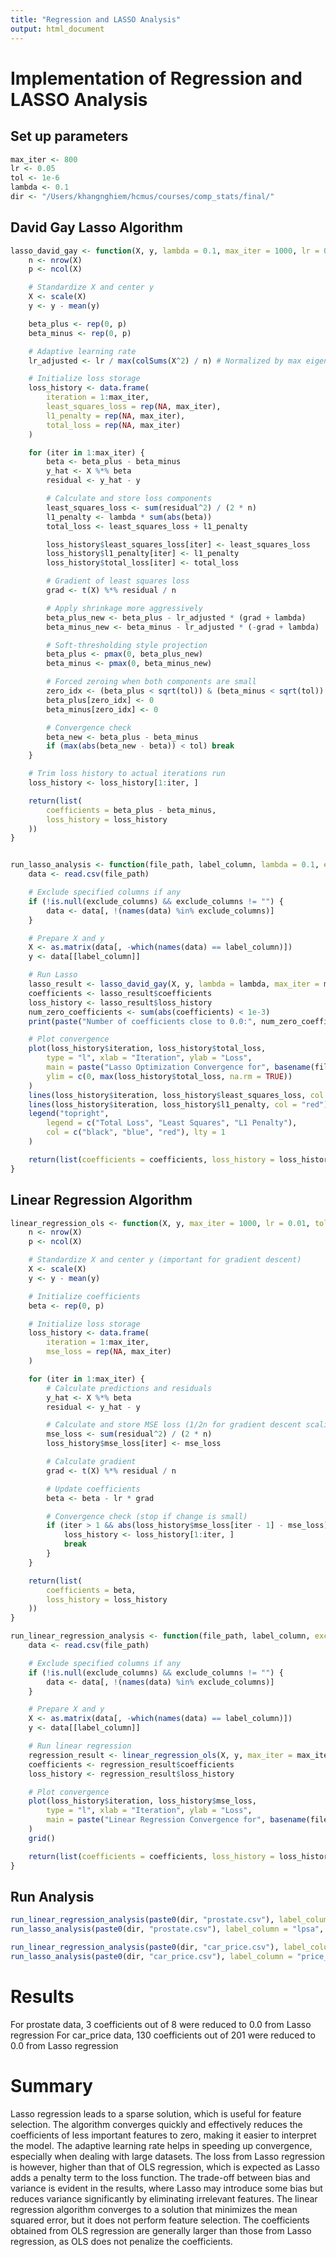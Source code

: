 ```yaml
---
title: "Regression and LASSO Analysis"
output: html_document
---
```


# Implementation of Regression and LASSO Analysis

## Set up parameters
```r
max_iter <- 800
lr <- 0.05
tol <- 1e-6
lambda <- 0.1
dir <- "/Users/khangnghiem/hcmus/courses/comp_stats/final/"
```

## David Gay Lasso Algorithm
```r
lasso_david_gay <- function(X, y, lambda = 0.1, max_iter = 1000, lr = 0.01, tol = 1e-6) {
    n <- nrow(X)
    p <- ncol(X)

    # Standardize X and center y
    X <- scale(X)
    y <- y - mean(y)

    beta_plus <- rep(0, p)
    beta_minus <- rep(0, p)

    # Adaptive learning rate
    lr_adjusted <- lr / max(colSums(X^2) / n) # Normalized by max eigenvalue

    # Initialize loss storage
    loss_history <- data.frame(
        iteration = 1:max_iter,
        least_squares_loss = rep(NA, max_iter),
        l1_penalty = rep(NA, max_iter),
        total_loss = rep(NA, max_iter)
    )

    for (iter in 1:max_iter) {
        beta <- beta_plus - beta_minus
        y_hat <- X %*% beta
        residual <- y_hat - y

        # Calculate and store loss components
        least_squares_loss <- sum(residual^2) / (2 * n)
        l1_penalty <- lambda * sum(abs(beta))
        total_loss <- least_squares_loss + l1_penalty

        loss_history$least_squares_loss[iter] <- least_squares_loss
        loss_history$l1_penalty[iter] <- l1_penalty
        loss_history$total_loss[iter] <- total_loss

        # Gradient of least squares loss
        grad <- t(X) %*% residual / n

        # Apply shrinkage more aggressively
        beta_plus_new <- beta_plus - lr_adjusted * (grad + lambda)
        beta_minus_new <- beta_minus - lr_adjusted * (-grad + lambda)

        # Soft-thresholding style projection
        beta_plus <- pmax(0, beta_plus_new)
        beta_minus <- pmax(0, beta_minus_new)

        # Forced zeroing when both components are small
        zero_idx <- (beta_plus < sqrt(tol)) & (beta_minus < sqrt(tol))
        beta_plus[zero_idx] <- 0
        beta_minus[zero_idx] <- 0

        # Convergence check
        beta_new <- beta_plus - beta_minus
        if (max(abs(beta_new - beta)) < tol) break
    }

    # Trim loss history to actual iterations run
    loss_history <- loss_history[1:iter, ]

    return(list(
        coefficients = beta_plus - beta_minus,
        loss_history = loss_history
    ))
}


run_lasso_analysis <- function(file_path, label_column, lambda = 0.1, exclude_columns = NULL, max_iter = 1000, lr = 0.01, tol = 1e-6) {
    data <- read.csv(file_path)

    # Exclude specified columns if any
    if (!is.null(exclude_columns) && exclude_columns != "") {
        data <- data[, !(names(data) %in% exclude_columns)]
    }

    # Prepare X and y
    X <- as.matrix(data[, -which(names(data) == label_column)])
    y <- data[[label_column]]

    # Run Lasso
    lasso_result <- lasso_david_gay(X, y, lambda = lambda, max_iter = max_iter, lr = lr, tol = tol)
    coefficients <- lasso_result$coefficients
    loss_history <- lasso_result$loss_history
    num_zero_coefficients <- sum(abs(coefficients) < 1e-3)
    print(paste("Number of coefficients close to 0.0:", num_zero_coefficients))

    # Plot convergence
    plot(loss_history$iteration, loss_history$total_loss,
        type = "l", xlab = "Iteration", ylab = "Loss",
        main = paste("Lasso Optimization Convergence for", basename(file_path)),
        ylim = c(0, max(loss_history$total_loss, na.rm = TRUE))
    )
    lines(loss_history$iteration, loss_history$least_squares_loss, col = "blue")
    lines(loss_history$iteration, loss_history$l1_penalty, col = "red")
    legend("topright",
        legend = c("Total Loss", "Least Squares", "L1 Penalty"),
        col = c("black", "blue", "red"), lty = 1
    )

    return(list(coefficients = coefficients, loss_history = loss_history))
}
```

## Linear Regression Algorithm

```r
linear_regression_ols <- function(X, y, max_iter = 1000, lr = 0.01, tol = 1e-6) {
    n <- nrow(X)
    p <- ncol(X)

    # Standardize X and center y (important for gradient descent)
    X <- scale(X)
    y <- y - mean(y)

    # Initialize coefficients
    beta <- rep(0, p)

    # Initialize loss storage
    loss_history <- data.frame(
        iteration = 1:max_iter,
        mse_loss = rep(NA, max_iter)
    )

    for (iter in 1:max_iter) {
        # Calculate predictions and residuals
        y_hat <- X %*% beta
        residual <- y_hat - y

        # Calculate and store MSE loss (1/2n for gradient descent scaling)
        mse_loss <- sum(residual^2) / (2 * n)
        loss_history$mse_loss[iter] <- mse_loss

        # Calculate gradient
        grad <- t(X) %*% residual / n

        # Update coefficients
        beta <- beta - lr * grad

        # Convergence check (stop if change is small)
        if (iter > 1 && abs(loss_history$mse_loss[iter - 1] - mse_loss) < tol) {
            loss_history <- loss_history[1:iter, ]
            break
        }
    }

    return(list(
        coefficients = beta,
        loss_history = loss_history
    ))
}

run_linear_regression_analysis <- function(file_path, label_column, exclude_columns = NULL, max_iter = 1000, lr = 0.01, tol = 1e-6) {
    data <- read.csv(file_path)

    # Exclude specified columns if any
    if (!is.null(exclude_columns) && exclude_columns != "") {
        data <- data[, !(names(data) %in% exclude_columns)]
    }

    # Prepare X and y
    X <- as.matrix(data[, -which(names(data) == label_column)])
    y <- data[[label_column]]

    # Run linear regression
    regression_result <- linear_regression_ols(X, y, max_iter = max_iter, lr = lr, tol = tol)
    coefficients <- regression_result$coefficients
    loss_history <- regression_result$loss_history

    # Plot convergence
    plot(loss_history$iteration, loss_history$mse_loss,
        type = "l", xlab = "Iteration", ylab = "Loss",
        main = paste("Linear Regression Convergence for", basename(file_path))
    )
    grid()

    return(list(coefficients = coefficients, loss_history = loss_history))
}
```

## Run Analysis
```r
run_linear_regression_analysis(paste0(dir, "prostate.csv"), label_column = "lpsa", exclude_columns = "train", max_iter = max_iter, lr = lr, tol = tol)
run_lasso_analysis(paste0(dir, "prostate.csv"), label_column = "lpsa", lambda = 0.1, exclude_columns = "train", max_iter = max_iter, lr = lr, tol = tol)

run_linear_regression_analysis(paste0(dir, "car_price.csv"), label_column = "price_thousands_USD", exclude_columns = NULL, max_iter = max_iter, lr = lr, tol = tol)
run_lasso_analysis(paste0(dir, "car_price.csv"), label_column = "price_thousands_USD", lambda = 0.1, exclude_columns = NULL, max_iter = max_iter, lr = lr, tol = tol)
```

# Results

For prostate data, 3 coefficients out of 8 were reduced to 0.0 from Lasso regression
For car_price data, 130 coefficients out of 201 were reduced to 0.0 from Lasso regression

# Summary

Lasso regression leads to a sparse solution, which is useful for feature selection. The algorithm converges quickly and effectively reduces the coefficients of less important features to zero, making it easier to interpret the model. The adaptive learning rate helps in speeding up convergence, especially when dealing with large datasets.
The loss from Lasso regression is however, higher than that of OLS regression, which is expected as Lasso adds a penalty term to the loss function. The trade-off between bias and variance is evident in the results, where Lasso may introduce some bias but reduces variance significantly by eliminating irrelevant features.
The linear regression algorithm converges to a solution that minimizes the mean squared error, but it does not perform feature selection. The coefficients obtained from OLS regression are generally larger than those from Lasso regression, as OLS does not penalize the coefficients.
